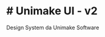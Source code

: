 
<Meta title="Home" />

<div className="sb-container">
  <h1 className='sb-section-title'>
    # Unimake UI - v2
  </h1>

Design System da Unimake Software

</div>

<style>
	{`
  .sb-container {
    margin-bottom: 48px;
  }

  .sb-section {
    width: 100%;
    display: flex;
    flex-direction: row;
    gap: 20px;
  }

  .sb-section-title {
    margin-bottom: 32px;
  }
  `}
</style>
